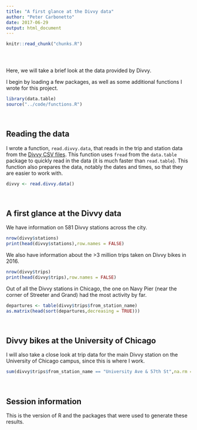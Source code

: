 ```yaml
---
title: "A first glance at the Divvy data"
author: "Peter Carbonetto"
date: 2017-06-29
output: html_document
---
```


<!-- Define defaults shared by all workflowr files. -->
```r
knitr::read_chunk("chunks.R")
```

<!-- Update knitr chunk options -->
```r
```

<!-- Insert the date the file was last updated -->
```r
```

<!-- Insert the code version (Git commit SHA1) if Git repository
 exists and R package git2r is installed -->
```r
```

Here, we will take a brief look at the data provided by Divvy.

I begin by loading a few packages, as well as some additional
functions I wrote for this project.

```r
library(data.table)
source("../code/functions.R")
```
<br>

## Reading the data

I wrote a function, `read.divvy.data`, that reads in the trip and
station data from the
[Divvy CSV files](https://www.divvybikes.com/system-data). This
function uses `fread` from the `data.table` package to quickly read in
the data (it is much faster than `read.table`). This function also
prepares the data, notably the dates and times, so that they are
easier to work with.

```r
divvy <- read.divvy.data()
```
<br>

## A first glance at the Divvy data

We have information on 581 Divvy stations across the city.

```r
nrow(divvy$stations)
print(head(divvy$stations),row.names = FALSE)
```

We also have information about the >3 million trips taken on Divvy
bikes in 2016.

```r
nrow(divvy$trips)
print(head(divvy$trips),row.names = FALSE)
```

Out of all the Divvy stations in Chicago, the one on Navy Pier (near
the corner of Streeter and Grand) had the most activity by far.

```r
departures <- table(divvy$trips$from_station_name)
as.matrix(head(sort(departures,decreasing = TRUE)))
```
<br>

## Divvy bikes at the University of Chicago

I will also take a close look at trip data for the main Divvy station
on the University of Chicago campus, since this is where I work.

```r
sum(divvy$trips$from_station_name == "University Ave & 57th St",na.rm = TRUE)
```
<br>

## Session information

This is the version of R and the packages that were used to generate
these results.

```r
```
